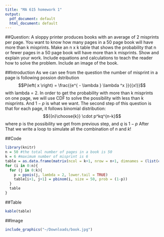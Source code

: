 ```yaml
---
title: "MA 615 homework 1"
output:
  pdf_document: default
  html_document: default
---
```

##Question:
A sloppy printer produces books with an average of 2 misprints per page. You want to know how many pages
in a 50 page book will have more than k misprints. Make an n x k table that shows the probability that n or
fewer pages in a 50 page book will have more than k misprints.
Show and explain your work. Include equations and calculations to teach the reader how to solve the problem. Include an image of the book.

##Introduction
As we can see from the question the number of misprint in a page is following possion dstribution 
$$P\left( x \right) = \frac{{e^{ - \lambda } \lambda ^x }}{{x!}}$$ with lambda = 2.
In order to get the probability with more than k misprints on one page, we will use CDF to solve the possibility with less than k misprints. And $1-p$ is what we want.
The second step of this question is that for each page, it follows binomial distribution:
$${{n}\choose{k}} \cdot p^kq^{n-k}$$ where p is the possibility we get from previous step, and $q$ is $1-p$
After That we write a loop to simulate all the combination of $n$ and $k$! 

##Code
```r
library(knitr)
n = 50 #the total number of pages in a book is 50
k = 6 #maximum number of misprint is 6
table = as.data.frame(matrix(ncol = k+1, nrow = n+1, dimnames = (list(c(0:50),c(0:6)))))
for (i in 0:n){
  for (j in 0:k){
    p = ppois(j, lambda = 2, lower.tail = TRUE)
    table[i+1, j+1] = pbinom(i, size = 50, prob = (1-p))
  }
  table
}
```

##Table
```r
kable(table)
```

##Image
```r
include_graphics("~/Downloads/book.jpg")
```


